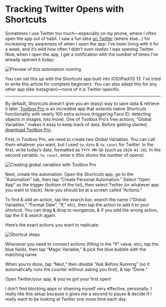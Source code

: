 # Tracking Twitter Opens with Shortcuts

Sometimes I use Twitter too much—especially on my phone, where I often open the app out of habit. I saw a fun idea [on Twitter](https://twitter.com/jordanmorgan10/status/1216063785812791296?s=21) (where else…) for increasing my awareness of when I open the app. I’ve been living with it for a week, and it’s wild how often I didn’t even _realize_ I was opening Twitter. Now, when I open the app, I get a notification with the number of times I’ve already opened it today:

![Preview of this automation running](https://d2wkqk610zk1ag.cloudfront.net/items/1g1c1y1M0r1G1Y1k3E3w/688jq5bbk9qt0gnhc5f6ehae4eb9rvgz.png)

You can set this up with the Shortcuts app built into iOS/iPadOS 13. I’ve tried to write this article for complete beginners. You can also adapt this for any other app (like Instagram)—none of it is Twitter-specific.

***

By default, Shortcuts doesn’t give you an (easy) way to save data & retrieve it later. [Toolbox Pro](https://toolboxpro.app/) is an incredible app that extends native Shortcuts functionality with nearly 100 extra actions (triggering Face ID, detecting objects in images, lots more). One of Toolbox Pro’s free actions, “Global Variables,” makes it easy to keep track of data. Before getting started, [download Toolbox Pro](https://apps.apple.com/us/app/toolbox-pro-for-shortcuts/id1476205977?uo=4).

First, in Toolbox Pro, we need to create two Global Variables. You can call them whatever you want, but I used `tw_date` & `tw_count` for Twitter. In the first, write today’s date, formatted as `YYYY-MM-DD` (such as `2020-01-26`). In the second variable, `tw_count`, enter `0` (this stores the number of opens).

![Creating global variables with Toolbox Pro](https://d2wkqk610zk1ag.cloudfront.net/items/1J2R1M2C1h0k0U1H1G17/1q79vrpt7hua99u8qgf44d1v06n6fmrt.png)

Next, create the automation. Open the Shortcuts app, go to the “Automation” tab, then tap “Create Personal Automation.” Select “Open App” as the trigger (bottom of the list), then select Twitter (or whatever app you want to track). Now you should be at a screen called “Actions.”

To find & add an action, tap the search bar, search the name (“Global Variables,” “Format Date”, “If,” etc), then tap the action to add it to your shortcut. You can drag & drop to reorganize, & if you add the wrong action, tap the X & search again.

Here’s the exact actions you want to replicate:

![Shortcut steps](https://d2wkqk610zk1ag.cloudfront.net/items/3q0a0m3I1a3h2f2y1W2j/zn20rvyakybzbejxp76qpg4zqzq4utdd.png)

Whenever you need to connect actions (filling in the “If” value, etc), tap the blue fields, then tap “Magic Variable,” & pick the blue bubble with the matching name.

When you’re done, tap “Next,” then _disable_ “Ask Before Running” (so it automatically runs the counter without asking you first), & tap “Done.”

Open Twitter/your app, & you’ve got your first open!

I don’t find blocking apps or shaming myself very effective, personally. I really like this setup because it gives me a second to pause & decide if I really want to be looking at Twitter one more time each day.
